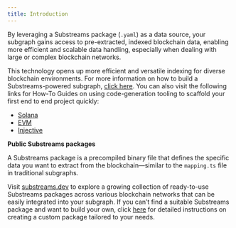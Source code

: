```yaml
---
title: Introduction
---
```


By leveraging a Substreams package (`.yaml`) as a data source, your subgraph gains access to pre-extracted, indexed blockchain data, enabling more efficient and scalable data handling, especially when dealing with large or complex blockchain networks.

This technology opens up more efficient and versatile indexing for diverse blockchain environments. For more information on how to build a Substreams-powered subgraph, [click here](./triggers.mdx). You can also visit the following links for How-To Guides on using code-generation tooling to scaffold your first end to end project quickly:  

- [Solana](https://substreams.streamingfast.io/documentation/how-to-guides/intro-your-first-application/solana)
- [EVM](https://substreams.streamingfast.io/documentation/how-to-guides/intro-your-first-application/evm)
- [Injective](https://substreams.streamingfast.io/documentation/how-to-guides/intro-your-first-application/injective)

**Public Substreams packages**

A Substreams package is a precompiled binary file that defines the specific data you want to extract from the blockchain—similar to the `mapping.ts` file in traditional subgraphs. 

Visit [substreams.dev](https://substreams.dev/) to explore a growing collection of ready-to-use Substreams packages across various blockchain networks that can be easily integrated into your subgraph. If you can’t find a suitable Substreams package and want to build your own,  click [here](https://thegraph.com/docs/en/substreams/) for detailed instructions on creating a custom package tailored to your needs.

